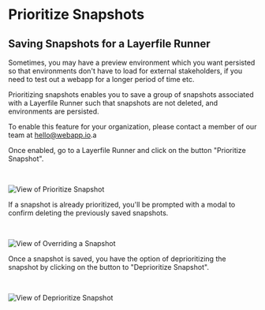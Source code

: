 # Prioritize Snapshots

## Saving Snapshots for a Layerfile Runner

Sometimes, you may have a preview environment which you want persisted so that environments don't have to load for external stakeholders, if you need to test out a webapp for a longer period of time etc.

Prioritizing snapshots enables you to save a group of snapshots associated with a Layerfile Runner such that snapshots are not deleted, and environments are persisted.

To enable this feature for your organization, please contact a member of our team at <a href="mailto:hello@webapp.io">hello@webapp.io</a>.a

Once enabled, go to a Layerfile Runner and click on the button "Prioritize Snapshot".

<br />

![View of Prioritize Snapshot](/docs/resources/prioritize-snapshot.png)

<div className="section-spacing"></div>

If a snapshot is already prioritized, you'll be prompted with a modal to confirm deleting the previously saved snapshots.

<br />

![View of Overriding a Snapshot](/docs/resources/confirm-snapshot.png)

<div className="section-spacing"></div>

Once a snapshot is saved, you have the option of deprioritizing the snapshot by clicking on the button to "Deprioritize Snapshot".

<br />

![View of Deprioritize Snapshot](/docs/resources/deprioritize-snapshot.png)

<div className="section-spacing"></div>